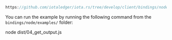

<DotEnvWarning />

```ts reference
https://github.com/iotaledger/iota.rs/tree/develop/client/bindings/nodejs/examples/04_get_output.ts
```

You can run the example by running the following command from the `bindings/node/examples/` folder:

<CodeBlock className="language-bash">
    node dist/04_get_output.js
</CodeBlock>
